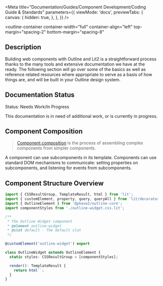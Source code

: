 
<Meta
  title="Documentation/Guides/Component Development/Coding Guide & Standards"
  parameters={{
    viewMode: 'docs',
    previewTabs: {
      canvas: {
        hidden: true,
      },
    },
  }}
/>

<outline-container
  container-width="full"
  container-align="left"
  top-margin="spacing-2"
  bottom-margin="spacing-8"
>
  ## Description
  Building web components with Outline and Lit2 is a straightforward process thanks to the many tools and extensive documentation we have at the ready. 
  The following section will go over some of the basics as well as reference related resources where appropriate to serve as a basis of how things are, and will be built in your Outline design system.

  ## Documentation Status
  <outline-alert statusType="warning" size="large">
    <span slot="header">Status: Needs Work/In Progress</span>
    <p>
      This documentation is in need of additional work, or is currently in progress.
    </p>
  </outline-alert>
</outline-container>

## Component Composition

> [Component composition](https://lit.dev/docs/composition/component-composition/) is the process of assembling complex components from simpler components.

A component can use subcomponents in its template.
Components can use standard DOM mechanisms to communicate: setting properties on subcomponents, and listening for events from subcomponents.

## Component Structure Overview

```typescript
import { CSSResultGroup, TemplateResult, html } from 'lit'; 
import { customElement, property, query, queryAll } from 'lit/decorators.js';
import { OutlineElement } from '@phase2/outline-core'; 
import componentStyles from './outline-widget.css.lit';

/** 
 * The Outline Widget component 
 * @element outline-widget 
 * @slot default - The default slot 
 */ 

@customElement('outline-widget') export

class OutlineWidget extends OutlineElement { 
  static styles: CSSResultGroup = [componentStyles];

  render(): TemplateResult {
    return html``;
  }
}
```
